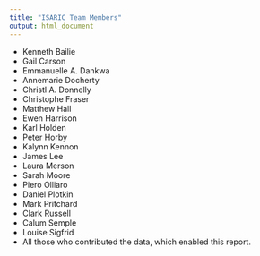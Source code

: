 ```yaml
---
title: "ISARIC Team Members"
output: html_document
---
```


*	Kenneth Bailie
* Gail Carson
* Emmanuelle A. Dankwa
* Annemarie Docherty 
* Christl A. Donnelly
* Christophe Fraser
* Matthew Hall
*	Ewen Harrison
* Karl Holden
* Peter Horby
* Kalynn Kennon
* James Lee
* Laura Merson
* Sarah Moore
* Piero Olliaro
* Daniel Plotkin
* Mark Pritchard
*	Clark Russell
* Calum Semple 
*	Louise Sigfrid
*	All those who contributed the data, which enabled this report.